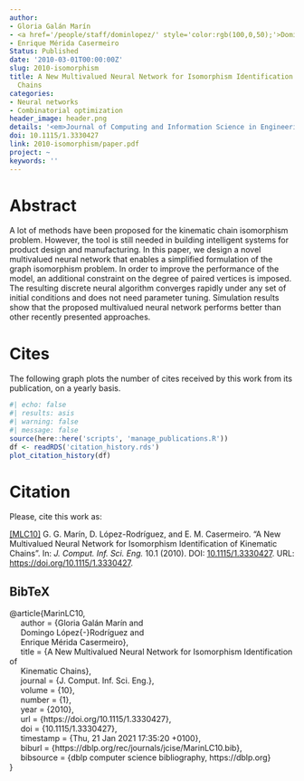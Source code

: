```yaml
---
author:
- Gloria Galán Marín
- <a href='/people/staff/dominlopez/' style='color:rgb(100,0,50);'>Domingo López Rodríguez</a>
- Enrique Mérida Casermeiro
Status: Published
date: '2010-03-01T00:00:00Z'
slug: 2010-isomorphism
title: A New Multivalued Neural Network for Isomorphism Identification of Kinematic
  Chains
categories:
- Neural networks
- Combinatorial optimization
header_image: header.png
details: '<em>Journal of Computing and Information Science in Engineering</em> 10(1) '
doi: 10.1115/1.3330427
link: 2010-isomorphism/paper.pdf
project: ~
keywords: ''
---
```



# Abstract


A lot of methods have been proposed for the kinematic chain isomorphism problem. However, the tool is still needed in building intelligent systems for product design and manufacturing. In this paper, we design a novel multivalued neural network that enables a simplified formulation of the graph isomorphism problem. In order to improve the performance of the model, an additional constraint on the degree of paired vertices is imposed. The resulting discrete neural algorithm converges rapidly under any set of initial conditions and does not need parameter tuning. Simulation results show that the proposed multivalued neural network performs better than other recently presented approaches.





# Cites

The following graph plots the number of cites received by this work from its publication, on a yearly basis.

```r
#| echo: false
#| results: asis
#| warning: false
#| message: false
source(here::here('scripts', 'manage_publications.R'))
df <- readRDS('citation_history.rds')
plot_citation_history(df)
```


# Citation
Please, cite this work as:


<a name=bib-MarinLC10></a>[[MLC10]](#cite-MarinLC10) G. G. Marín, D. López-Rodríguez, and E. M. Casermeiro. “A New Multivalued Neural Network for Isomorphism Identification of Kinematic Chains”. In: _J. Comput. Inf. Sci. Eng._ 10.1 (2010). DOI: [10.1115/1.3330427](https://doi.org/10.1115%2F1.3330427). URL: [https://doi.org/10.1115/1.3330427](https://doi.org/10.1115/1.3330427).

::: {.callout-note appearance="minimal" collapse=true}

## BibTeX

@article{MarinLC10,<br>&nbsp;&nbsp;&nbsp;&nbsp;  author    = {Gloria Galán Marín and<br>&nbsp;&nbsp;&nbsp;&nbsp;               Domingo López{-}Rodríguez and<br>&nbsp;&nbsp;&nbsp;&nbsp;               Enrique Mérida Casermeiro},<br>&nbsp;&nbsp;&nbsp;&nbsp;  title     = {A New Multivalued Neural Network for Isomorphism Identification of<br>&nbsp;&nbsp;&nbsp;&nbsp;               Kinematic Chains},<br>&nbsp;&nbsp;&nbsp;&nbsp;  journal   = {J. Comput. Inf. Sci. Eng.},<br>&nbsp;&nbsp;&nbsp;&nbsp;  volume    = {10},<br>&nbsp;&nbsp;&nbsp;&nbsp;  number    = {1},<br>&nbsp;&nbsp;&nbsp;&nbsp;  year      = {2010},<br>&nbsp;&nbsp;&nbsp;&nbsp;  url       = {https://doi.org/10.1115/1.3330427},<br>&nbsp;&nbsp;&nbsp;&nbsp;  doi       = {10.1115/1.3330427},<br>&nbsp;&nbsp;&nbsp;&nbsp;  timestamp = {Thu, 21 Jan 2021 17:35:20 +0100},<br>&nbsp;&nbsp;&nbsp;&nbsp;  biburl    = {https://dblp.org/rec/journals/jcise/MarinLC10.bib},<br>&nbsp;&nbsp;&nbsp;&nbsp;  bibsource = {dblp computer science bibliography, https://dblp.org}<br>}

:::


